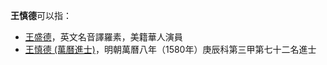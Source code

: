 '''王慎德'''可以指：
* [[王盛德|王盛德]]，英文名音譯羅素，美籍華人演員
* [[王慎德_(萬曆進士)|王慎德 (萬曆進士)]]，明朝萬曆八年（1580年）庚辰科第三甲第七十二名進士
{{Disambig|Cat=三字王姓人名消歧義|shen}}